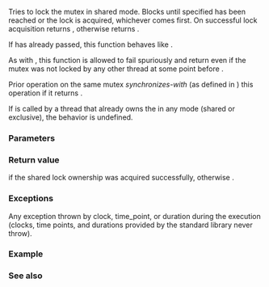 {{cpp/thread/shared_timed_mutex/title|try_lock_shared_until}}
{{cpp/thread/shared_timed_mutex/navbar}}
{{dcl begin}}
{{dcl|since=c++14|
template&lt; class Clock, class Duration &gt;
bool try_lock_shared_until( const std::chrono::time_point&lt;Clock,Duration&gt;&amp; timeout_time );
}}
{{dcl end}}

Tries to lock the mutex in shared mode. Blocks until specified {{c|timeout_time}} has been reached or the lock is acquired, whichever comes first. On successful lock acquisition returns {{c|true}}, otherwise returns {{c|false}}.

If {{c|timeout_time}} has already passed, this function behaves like {{lc|try_lock_shared()}}.

{{cpp/thread/block until|timeout_time}}

As with {{lc|try_lock_shared()}}, this function is allowed to fail spuriously and return {{c|false}} even if the mutex was not locked by any other thread at some point before {{c|timeout_time}}.

Prior {{lc|unlock()}} operation on the same mutex ''synchronizes-with'' (as defined in {{lc|std::memory_order}}) this operation if it returns {{c|true}}.

If {{tt|try_lock_shared_until}} is called by a thread that already owns the {{tt|mutex}} in any mode (shared or exclusive), the behavior is undefined.

===Parameters===
{{par begin}}
{{par|timeout_time|maximum time point to block until}}
{{par end}}

===Return value===
{{c|true}} if the shared lock ownership was acquired successfully, otherwise {{c|false}}.

===Exceptions===
Any exception thrown by clock, time_point, or duration during the execution (clocks, time points, and durations provided by the standard library never throw).

===Example===
{{example}}

===See also===
{{dsc begin}}
{{dsc inc|cpp/thread/mutex/dsc try_lock_until|shared_timed_mutex}}
{{dsc inc|cpp/thread/mutex/dsc try_lock_shared|shared_timed_mutex}}
{{dsc inc|cpp/thread/mutex/dsc try_lock_shared_for|shared_timed_mutex}}
{{dsc end}}

{{langlinks|es|ja|ru|zh}}